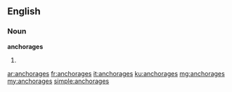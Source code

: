 ==English==

===Noun===
'''anchorages'''

# {{plural of|anchorage}}

[[ar:anchorages]]
[[fr:anchorages]]
[[it:anchorages]]
[[ku:anchorages]]
[[mg:anchorages]]
[[my:anchorages]]
[[simple:anchorages]]